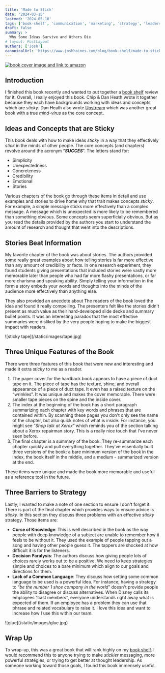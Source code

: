 ```yaml
---
title: 'Made to Stick'
date: '2024-03-15'
lastmod: '2024-05-10'
tags: ['book-shelf', 'communication', 'marketing', 'strategy', 'leadership']
draft: false
summary: >
  Why Some Ideas Survive and Others Die
# layout: PostLayout
authors: ['Josh']
canonicalUrl: 'https://www.joshhaines.com/blog/book-shelf/made-to-stick'
---
```


<div className="mx-auto w-1/3">
  <a href="https://www.amazon.com/Made-Stick-Ideas-Survive-Others/dp/1400064287">
    <img
      alt="book cover image and link to amazon"
      src="https://m.media-amazon.com/images/I/51v+SnpekvL._SY445_SX342_.jpg"
    />
  </a>
</div>

## Introduction

I finished this book recently and wanted to put together a [book shelf](/blog/book-shelf) review for it. Overall, I really enjoyed this book. Chip & Dan Heath wrote it together because they each have backgrounds working with ideas and concepts which are _sticky_. Dan Heath also wrote [Upstream](/blog/book-shelf/upstream) which was another great book with a true _mind-virus_ as the core concept.

## Ideas and Concepts that are Sticky

This book deals with how to make ideas _sticky_ in a way that they effectively _stick_ in the minds of other people. The core concepts (and chapters) revolve around the acronym “_**SUCCES**_”. The letters stand for:

- Simplicity
- Unexpectedness
- Concreteness
- Credibility
- Emotional
- Stories

Various chapters of the book go through these items in detail and use examples and stories to drive home why that trait makes concepts _sticky_. For example, a simple message sticks more effectively than a complex message. A message which is unexpected is more likely to be remembered than something obvious. Some concepts seem superficially obvious. But as you read the details provided by the authors you start to understand the amount of research and thought that went into the descriptions.

## Stories Beat Information

My favorite chapter of the book was about stories. The authors provided some really great examples about how telling stories is far more effective than any amount of credibility or facts. In one research experiment, they found students giving presentations that included stories were vastly more memorable later than people who had far more flashy presentations, or far more charisma and speaking ability. Simply telling your information in the form a story embeds your words and thoughts into the minds of the audience more effectively than anything else.

They also provided an anecdote about The readers of the book loved the idea and found it really compelling. The presenters felt like the stories didn't present as much value as their hard-developed slide decks and summary bullet points. It was an interesting paradox that the most effective summaries were disliked by the very people hoping to make the biggest impact with readers.

<div className="-mx-2 flex flex-wrap justify-center overflow-hidden xl:-mx-2">
  <div className="my-1 w-full overflow-hidden px-2 xl:my-1 xl:w-1/2 xl:px-2">
    ![sticky tape](/static/images/tape.jpg)
  </div>
</div>

## Three Unique Features of the Book

There were three features of this book that were new and interesting and made it extra _sticky_ to me as a reader.

1. The paper cover for the hardback book appears to have a piece of duct tape on it. The piece of tape has the texture, shine, and overall appearance of a piece of duct tape. It even has a raised texture on the “wrinkles”. It was unique and makes the cover memorable. There were smaller tape pieces on the spine and the inside cover.
2. The index at the beginning of the book has a short paragraph summarizing each chapter with key words and phrases that are contained within. By scanning these pages you don't only see the name of the chapter, but also quick notes of what is inside. For instance, you might see “_Shop talk at Xerox_” which reminds you of the section talking about a Xerox repairman story. This is a really nice touch that I've never seen before.
3. The final chapter is a summary of the book. They re-summarize each chapter quickly and pull everything together. They've essentially built three versions of the book: a bare minimum version of the book in the index, the book itself in the middle, and a medium - summarized version at the end.

These items were unique and made the book more memorable and useful as a reference tool in the future.

## Three Barriers to Strategy

Lastly, I wanted to make a note of one section to ensure I don't forget it. There is part of the final chapter which provides ways to ensure advice is _sticky_. In this section they discuss three problems with an effective _sticky_ strategy. Those items are:

- **Curse of Knowledge**: This is well described in the book as the way people with deep knowledge of a subject are unable to remember how it feels to be without it. They used the example of people tapping out a song and having other people guess it. The tappers are shocked at how difficult it is for the listeners.
- **Decision Paralysis**: The authors discuss how giving people lots of choices rarely works out to be a positive. We need to keep strategies simple and choices to a bare minimum which align to our goals and directions for them.
- **Lack of a Common Language**: They discuss how setting some common language to be used is a powerful idea. For instance, having a strategy to “_be the number 1 shoe company in the world_” doesn't provide people the ability to disagree or discuss alternatives. When Disney calls its employees “cast members”, everyone understands right away what is expected of them. If an employee has a problem they can use that phrase and related vocabulary to raise it. I love this idea and want to increase how I use this within our team.

<div className="-mx-2 flex flex-wrap justify-center overflow-hidden xl:-mx-2">
  <div className="my-1 w-full overflow-hidden px-2 xl:my-1 xl:w-1/2 xl:px-2">
    ![glue](/static/images/glue.jpg)
  </div>
</div>

## Wrap Up

To wrap-up, this was a great book that will rank highly on my [book shelf](/blog/book-shelf). I would recommend this to anyone trying to make _stickier_ messaging, more powerful strategies, or trying to get better at thought leadership. As someone working toward those goals, I found this book immensely useful.
